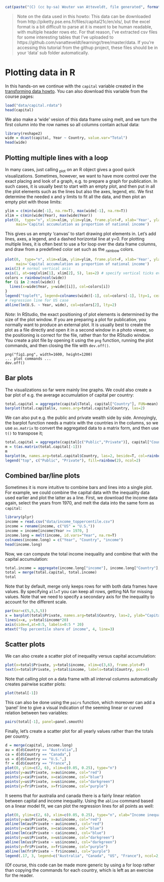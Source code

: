 ```r
cat(paste("(C) (cc by-sa) Wouter van Atteveldt, file generated", format(Sys.Date(), format="%B %d %Y")))
```

> Note on the data used in this howto: 
> This data can be downloaded from http://piketty.pse.ens.fr/files/capital21c/en/xls/, 
> but the excel format is a bit difficult to parse at it is meant to be human readable, with multiple header rows etc. 
> For that reason, I've extracted csv files for some interesting tables that I've uploaded to 
> https://github.com/vanatteveldt/learningr/tree/master/data.
> If you're accessing this tutorial from the githup project, these files should be in your 'data' sub folder automatically.

Plotting data in R
===

In this hands-on we continue with the `capital` variable created in the [transforming data howto](4_transforming.md).
You can also download this variable from the course pages:

```r
load("data/capital.rdata")
head(capital)
```

We also make a 'wide' vesion of this data frame using melt, and we turn the first column into the row names so all columns contain actual data:

```r
library(reshape2)
wide = dcast(capital, Year ~ Country, value.var="Total")
head(wide)
```

Plotting multiple lines with a loop
----

In many cases, just calling ~plot~ on an R object gives a good quick visualizations.
Sometimes, however, we want to have more control over the exact placing and look of a graph, e.g. to prepare a graph for publication.
In such cases, it is usually best to start with an empty plot, and then put in all the plot elements such as the lines but also the axes, legend, etc.
We first determine the needed x and y limits to fit all the data, and then plot an empty plot with those limits:


```r
ylim = c(min(wide[-1], na.rm=T), max(wide[-1], na.rm=T))
xlim = c(min(wide$Year), max(wide$Year))
plot(0,  type="n", xlim=xlim, ylim=ylim, frame.plot=F, xlab='Year', ylab='Capital', axes=F,
     main='Capital accumulation as proportion of national income')
```

This gives us an empty 'canvas' to start drawing plot elements in. Let's add lines, axes, a legend, and a dashed horizontal line at y=0.  For plotting multiple lines, it is often best to use a for loop over the data frame columns, and draw from a predefined color set such as the ~rainbow~ colors. 


```r
plot(0,  type="n", xlim=xlim, ylim=ylim, frame.plot=F, xlab='Year', ylab='Capital', axes=F,
     main='Capital accumulation as proportion of national income')
axis(2) # normal vertical axis
axis(1, at=seq(xlim[1], xlim[2], 5), las=2) # specify vertical ticks every 5 years
colors = rainbow(ncol(wide)) 
for (i in 2:ncol(wide)) {
  lines(x=wide$Year, y=wide[[i]], col=colors[i])  
}
legend("topleft", legend=colnames(wide)[-1], col=colors[-1], lty=1, cex=.65, ncol=2)
# regression line for US case
abline(lm(U.S. ~ Year, wide), col=colors[2], lty=2)
```

*Note*: In RStudio, the exact positioning of plot elements is determined by the size of the plot window.
If you are preparing a plot for publication, you normally want to produce an external plot.
It is usually best to create the plot as a file directly and open it in a second window in a photo viewer, 
so the positioning is correct for the file, rather than for the RStudio window. 
You create a plot file by opening it using the `png` function, running the plot commands, and then closing the file with `dev.off()`.

```
png("fig1.png", width=1600, height=1200)
... plot commands ...
dev.off()
```

Bar plots
----

The visualizations so far were mainly line graphs.
We could also create a bar plot of e.g. the average accumulation of capital per country:

```r
total.capital = aggregate(capital$Total, capital["Country"], FUN=mean)
barplot(total.capital$x, names.arg=total.capital$Country, las=2)
```

We can also put e.g. the public and private wealth side by side.
Annoyingly, the barplot function needs a matrix with the countries in the columns,
so we use `as.matrix` to convert the aggregated data to a matrix form, and then use `t()` to transpose it;

```r
total.capital = aggregate(capital[c("Public","Private")], capital["Country"], FUN=mean)
m = t(as.matrix(total.capital[-1]))
m
barplot(m, names.arg=total.capital$Country, las=2, beside=T, col=rainbow(2), ylim=c(0,6))
legend("top", c("Public", "Private"), fill=rainbow(2), ncol=2)
```

Combined bar/line plots
---

Sometimes it is more intuitive to combine bars and lines into a single plot. 
For example, we could combine the capital data with the inequality data used earlier and plot the latter as a line.
First, we download the income data again, select the years from 1970, and melt the data into the same form as `capital`:
```r
library(plyr)
income = read.csv("data/income_toppercentile.csv")
income = rename(income, c("US" = "U.S."))
income = income[income$Year >= 1970, ]
income.long = melt(income, id.vars="Year", na.rm=T)
colnames(income.long) = c("Year", "Country", "income")
head(income.long)
```

Now, we can compute the total income inequality and combine that with the capital accumulation:

```r
total.income = aggregate(income.long["income"], income.long["Country"], FUN=mean)
total = merge(total.capital, total.income)
total
```

Note that by default, merge only keeps rows for with both data frames have values.
By specifying `all=T` you can keep all rows, getting NA for missing values. 
Note that we need to specify a secondary axis for the inequality to account for the different scale. 

```r
par(mar=c(5,5,5,5))
x = barplot(total$Private, names.arg=total$Country, las=2, ylab="Capital accumulation")
lines(x=x, y=total$income*20)
axis(side=4,at=0:5, labels=0:5 * 20)
mtext("Top percentile share of income", 4, line=3)
```

Scatter plots
---

We can also create a scatter plot of inequality versus capital accumulation:

```r
plot(x=total$Private, y=total$income, xlim=c(3,6), frame.plot=F)
text(x=total$Private, y=total$income, labels=total$Country, pos=4)
```

Note that calling plot on a data frame with all interval columns automatically creates pairwise scatter plots:

```r
plot(total[-1])
```

This can also be done using the `pairs` function, which moreover can add a 'panel' line to give a visual indication of the seeming linear or curved relation between two variables:

```r
pairs(total[-1], panel=panel.smooth)
```

Finally, let's create a scatter plot for all yearly values rather than the totals per country. 

```r
d = merge(capital, income.long)
au = d[d$Country == "Australia",]
ca = d[d$Country == "Canada",]
us = d[d$Country == "U.S.",]
fr = d[d$Country == "France",]
plot(0, ylim=c(2, 6), xlim=c(0.05, 0.25), type="n")
points(y=au$Private, x=au$income, col="red")
points(y=ca$Private, x=ca$income, col="blue")
points(y=us$Private, x=us$income, col="darkgreen")
points(y=fr$Private, x=fr$income, col="purple")
```

It seems that for australia and canada there is a fairly linear relation between capital and income inequality. 
Using the `abline` command based on a linear model fit, we can plot the regression lines for all points as well:

```r
plot(0, ylim=c(2, 6), xlim=c(0.05, 0.25), type="n", xlab="Income inequality", ylab="Capital Accumulation", frame.plot=F)
points(y=au$Private, x=au$income, col="red")
abline(lm(au$Private ~ au$income), col="red")
points(y=ca$Private, x=ca$income, col="blue")
abline(lm(ca$Private ~ ca$income), col="blue")
points(y=us$Private, x=us$income, col="darkgreen")
abline(lm(us$Private ~ us$income), col="darkgreen")
points(y=fr$Private, x=fr$income, col="purple")
abline(lm(fr$Private ~ fr$income), col="purple")
legend(.17, 3, legend=c("Australia", "Canada", "US", "France"), ncol=2, fill=c("red", "blue", "darkgreen", "purple"))
```

(Of course, this code can be made more generic by using a for loop rather than copying the commands for each country,
which is left as an exercise for the reader. 
